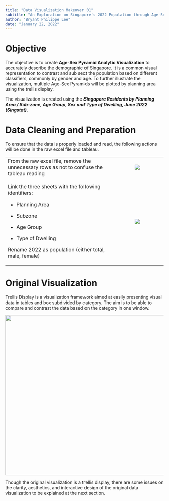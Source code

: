 ```yaml
---
title: "Data Visualization Makeover 01"
subtitle: "An Exploration on Singapore's 2022 Population through Age-Sex Pyramid"
author: "Bryant Philippe Lee"
date: "January 22, 2022"
---
```


# Objective

The objective is to create **Age-Sex Pyramid Analytic Visualization** to accurately describe the demographic of Singapore. It is a common visual representation to contrast and sub sect the population based on different classifiers, commonly by gender and age. To further illustrate the visualization, multiple Age-Sex Pyramids will be plotted by planning area using the trellis display. 

The visualization is created using the ***Singapore Residents by Planning Area / Sub-zone, Age Group, Sex and Type of Dwelling, June 2022 (Singstat).***

# Data Cleaning and Preparation 

To ensure that the data is properly loaded and read, the following actions will be done in the raw excel file and tableau. 

+:--------------------------------------------------------------------------------------------+:--------------------------------------------:+
| From the raw excel file, remove the unnecessary rows as not to confuse the tableau reading  | ![](images/image-582415093.png)              |
+---------------------------------------------------------------------------------------------+----------------------------------------------+
| Link the three sheets with the following identifiers:                                       | ![](images/image-2087431466.png)             |
|                                                                                             |                                              |
| -   Planning Area                                                                           |                                              |
|                                                                                             |                                              |
| -   Subzone                                                                                 |                                              |
|                                                                                             |                                              |
| -   Age Group                                                                               |                                              |
|                                                                                             |                                              |
| -   Type of Dwelling                                                                        |                                              |
|                                                                                             |                                              |
| Rename 2022 as population (either total, male, female)                                      |                                              |
+---------------------------------------------------------------------------------------------+----------------------------------------------+

# Original Visualization 

Trellis Display is a visualization framework aimed at easily presenting visual data in tables and box subdivided by category. The aim is to be able to compare and contrast the data based on the category in one window. 

![](images/image-2015924300.png){width="511"}

Though the original visualization is a trellis display, there are some issues on the clarity, aesthetics, and interactive design of the original data visualization to be explained at the next section. 
